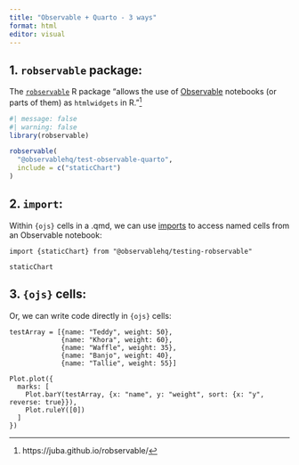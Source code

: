 ```yaml
---
title: "Observable + Quarto - 3 ways"
format: html
editor: visual
---
```


## 1. `robservable` package:

The [`robservable`](https://juba.github.io/robservable/) R package "allows the use of [Observable](https://observablehq.com/) notebooks (or parts of them) as `htmlwidgets` in R."[^1]

[^1]: https://juba.github.io/robservable/

```r
#| message: false
#| warning: false
library(robservable)
```

```r
robservable(
  "@observablehq/test-observable-quarto",
  include = c("staticChart")
)
```

## 2. `import`: 

Within `{ojs}` cells in a .qmd, we can use [imports](https://observablehq.com/@observablehq/import) to access named cells from an Observable notebook:

```ojs
import {staticChart} from "@observablehq/testing-robservable"
```

```ojs
staticChart
```

## 3. `{ojs}` cells:

Or, we can write code directly in `{ojs}` cells:

```ojs
testArray = [{name: "Teddy", weight: 50},
             {name: "Khora", weight: 60},
             {name: "Waffle", weight: 35},
             {name: "Banjo", weight: 40},
             {name: "Tallie", weight: 55}]
```

```ojs
Plot.plot({
  marks: [
    Plot.barY(testArray, {x: "name", y: "weight", sort: {x: "y", reverse: true}}),
    Plot.ruleY([0])
  ]
})
```
